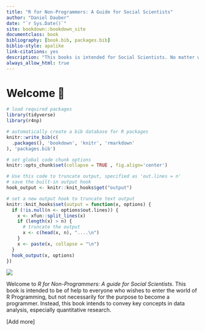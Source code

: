 ```yaml
---
title: "R for Non-Programmers: A Guide for Social Scientists"
author: "Daniel Dauber"
date: "`r Sys.Date()`"
site: bookdown::bookdown_site
documentclass: book
bibliography: [book.bib, packages.bib]
biblio-style: apalike
link-citations: yes
description: "This books is intended for Social Scientists. No matter whether you have years of experiences, this book might come in handy if you never use R or any other programming language before."
always_allow_html: true
---
```


# Welcome 👋 {#welcome .unnumbered}

```r

# load required packages
library(tidyverse)
library(r4np)

# automatically create a bib database for R packages
knitr::write_bib(c(
  .packages(), 'bookdown', 'knitr', 'rmarkdown'
), 'packages.bib')

# set global code chunk options
knitr::opts_chunk$set(collapse = TRUE , fig.align='center')

# Use this code to truncate output, specified as 'out.lines = n'
# save the built-in output hook
hook_output <- knitr::knit_hooks$get("output")

# set a new output hook to truncate text output
knitr::knit_hooks$set(output = function(x, options) {
  if (!is.null(n <- options$out.lines)) {
    x <- xfun::split_lines(x)
    if (length(x) > n) {
      # truncate the output
      x <- c(head(x, n), "....\n")
    }
    x <- paste(x, collapse = "\n")
  }
  hook_output(x, options)
})
```

![](images/chapter_00_img/r_for_non_programmers_logo.png)

Welcome to *R for Non-Programmers: A guide for Social Scientists*. This book is intended to be of help to everyone who wishes to enter the world of R Programming, but not necessarily for the purpose to become a programmer. Instead, this book intends to convey key concepts in data analysis, especially quantitative research.

[Add more]
